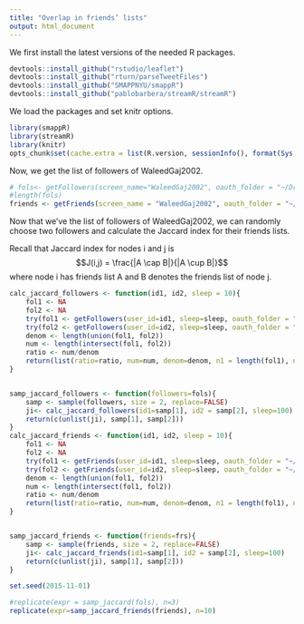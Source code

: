```yaml
---
title: "Overlap in friends’ lists"
output: html_document
---
```


We first install the latest versions of the needed R packages.

```r
devtools::install_github("rstudio/leaflet")
devtools::install_github("rturn/parseTweetFiles")
devtools::install_github("SMAPPNYU/smappR")
devtools::install_github("pablobarbera/streamR/streamR")
```

We load the packages and set knitr options.


```r
library(smappR)
library(streamR)
library(knitr)
opts_chunk$set(cache.extra = list(R.version, sessionInfo(), format(Sys.Date(), '%Y-%m')))
```

Now, we get the list of followers of WaleedGaj2002.

```r
# fols<- getFollowers(screen_name="WaleedGaj2002", oauth_folder = "~/Dropbox/credentials", sleep=65)
#length(fols)
friends <- getFriends(screen_name = "WaleedGaj2002", oauth_folder = "~/Dropbox/credentials", sleep=100)
```

Now that we've the list of followers of WaleedGaj2002, we can randomly choose two followers and calculate the Jaccard index for their friends lists.

Recall that Jaccard index for nodes i and j is $$J(i,j) = \frac{|A \cap B|}{|A \cup B|}$$ where node i has friends list A and B denotes the friends list of node j.






```r

calc_jaccard_followers <- function(id1, id2, sleep = 10){
    fol1 <- NA
    fol2 <- NA
    try(fol1 <- getFollowers(user_id=id1, sleep=sleep, oauth_folder = "~/Dropbox/credentials"))
    try(fol2 <- getFollowers(user_id=id2, sleep=sleep, oauth_folder = "~/Dropbox/credentials"))
    denom <- length(union(fol1, fol2))
    num <- length(intersect(fol1, fol2))
    ratio <- num/denom
    return(list(ratio=ratio, num=num, denom=denom, n1 = length(fol1), n2=length(fol2)))
}


samp_jaccard_followers <- function(followers=fols){
    samp <- sample(followers, size = 2, replace=FALSE)
    ji<- calc_jaccard_followers(id1=samp[1], id2 = samp[2], sleep=100)
    return(c(unlist(ji), samp[1], samp[2]))
}
calc_jaccard_friends <- function(id1, id2, sleep = 10){
    fol1 <- NA
    fol2 <- NA
    try(fol1 <- getFriends(user_id=id1, sleep=sleep, oauth_folder = "~/Dropbox/credentials"))
    try(fol2 <- getFriends(user_id=id2, sleep=sleep, oauth_folder = "~/Dropbox/credentials"))
    denom <- length(union(fol1, fol2))
    num <- length(intersect(fol1, fol2))
    ratio <- num/denom
    return(list(ratio=ratio, num=num, denom=denom, n1 = length(fol1), n2=length(fol2)))
}


samp_jaccard_friends <- function(friends=frs){
    samp <- sample(friends, size = 2, replace=FALSE)
    ji<- calc_jaccard_friends(id1=samp[1], id2 = samp[2], sleep=100)
    return(c(unlist(ji), samp[1], samp[2]))
}

```


```r
set.seed(2015-11-01)

#replicate(expr = samp_jaccard(fols), n=3)
replicate(expr=samp_jaccard_friends(friends), n=10)


```






